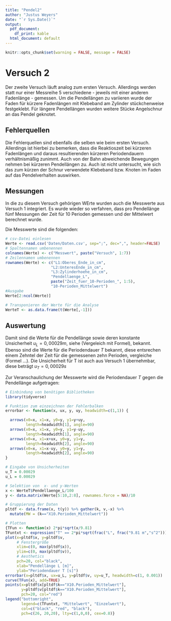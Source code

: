 ```yaml
---
title: "Pendel2"
author: "Justus Weyers"
date: "`r Sys.Date()`"
output:
  pdf_document: 
    df_print: kable
  html_document: default
---
```

```r
knitr::opts_chunk$set(warning = FALSE, message = FALSE) 
```
# Versuch 2

Der zweite Versuch läuft analog zum ersten Versuch. Allerdings werden statt nur einer Messreihe 5 verschiedene - jeweils mit einer anderen Fadenlänge - gemessen. 
Um die Pendellängen zu variieren wurde der Faden für kürzere Fadenlängen mit Klebeband am Zylinder stückchenweise festgeklebt. 
Für längere Pendellängen wurden weitere Stücke Angelschnur an das Pendel geknotet. 

## Fehlerquellen

Die Fehlerquellen sind ebenfalls die selben wie beim ersten Versuch. 
Allerdings ist hierbei zu bemerken, dass die Reaktioszeit bei kürzeren Fadenlängen und daraus resultierenden kürzeren Periodendauern verhältnismäßig zunimmt. 
Auch von der Bahn abweichende Bewegungen nehmen bei kürzeren Pendellängen zu. 
Auch ist nicht untersucht, wie sich das zum kürzen der Schnur verwendete Klebeband bzw. Knoten im Faden auf das Pendelverhalten auswirken.

## Messungen

In die zu diesem Versuch gehörigen WErte wurden auch die Messwerte aus Versuch 1 integriert. 
Es wurde wieder so verfahren, dass pro Pendellänge fünf Messungen der Zeit für 10 Perioden gemessen und der Mittelwert berechnet wurde.

Die Messwerte sind die folgenden:

```r
# csv-Datei einlesen
Werte <- read.csv('Daten/Daten.csv', sep=";", dec=",", header=FALSE)
# Spaltennamen umbenennen
colnames(Werte) <- c("Messwert", paste("Versuch", 1:7))
# Zeilennamen umbenennen
rownames(Werte) <- c("L1:Oberes_Ende_in_cm",
                    "L2:UnteresEnde_in_cm",
                    "L3:Zylinderhoehe_in_cm",
                    "Pendellaenge_L",
                    paste("Zeit_fuer_10-Perioden_", 1:5),
                    "10-Perioden_Mittelwert")
#Ausgabe
Werte[2:ncol(Werte)]

# Transponieren der Werte für die Analyse
WerteT <- as.data.frame(t(Werte[,-1]))
```

## Auswertung

Damit sind die Werte für die Pendellänge sowie deren konstante Unsicherheit $u_L=0,00029m$, siehe \textit{Versuch 1} (Vergeleich mit Formel), bekannt.
Ebenso sind die Werte für die Periodendauer $T$ bekannt, diese entsrechen einem Zehntel der Zeit für die gemessenen zehn Perioden, vergleiche (Formel ...).
Die Unsicherheit für T ist auch aus Versuch 1 übernehmbar, diese beträgt $u_T =  0,00029s$

Zur Veranschaulichung der Messwerte wird die Periodendauer $T$ gegen die Pendellänge aufgetragen:
```r
# Einbindung von benötigen Bibliotheken
library(tidyverse)

# Funktion zum einzeichnen der Fehlerbalken
errorbar <- function(x, ux, y, uy, headwidth=c(1,1)) {

  arrows(x0=x, x1=x, y0=y, y1=y+uy, 
         length=headwidth[1], angle=90)
  arrows(x0=x, x1=x, y0=y, y1=y-uy, 
         length=headwidth[1], angle=90)
  arrows(x0=x, x1=x+ux, y0=y, y1=y, 
         length=headwidth[2], angle=90)
  arrows(x0=x, x1=x-uy, y0=y, y1=y, 
         length=headwidth[2], angle=90)
}

# Eingabe von Unsicherheiten
u_T = 0.00029
u_L = 0.00029

# Selektion von  x- und y-Werten
x <- WerteT$Pendellaenge_L/100
y <- data.matrix(Werte[5:10,2:8], rownames.force = NA)/10

# Gruppierung der Daten
pltdf <- data.frame(x, t(y)) %>% gather(k, v,-x) %>% 
  mutate(MW = (k=="X10.Perioden_Mittelwert"))

# Plotten
{TFun <- function(x) 2*pi*sqrt(x/9.81)
TFuntxt <- expression("T" == 2*pi*sqrt(frac("L", frac("9.81 m","s^2"))))
plot(x=pltdf$x, y=pltdf$v, 
     # Fenstergröße
     xlim=c(0, max(pltdf$x)),
     ylim=c(0, max(pltdf$v)),
     # Aesthetics
     pch=20, col="black",
     xlab="Pendellänge L [m]",
     ylab="Periodendauer T [s]")
errorbar(x=pltdf$x, ux=u_L, y=pltdf$v, uy=u_T, headwidth=c(1, 0.001))
curve(TFun(x), add=TRUE)
points(x=pltdf$x[pltdf$k=="X10.Perioden_Mittelwert"], 
       y=pltdf$v[pltdf$k=="X10.Perioden_Mittelwert"], 
       pch=20, col="red")
legend("bottomright", 
       legend=c(TFuntxt, "Mittelwert", "Einzelwert"),
       col=c("black", "red", "black"), 
       pch=c(26, 20,20), lty=c(1,0,0), cex=0.8)}
```

